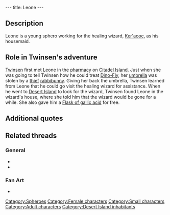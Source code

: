 ---
title: Leone
---

{{Character|
Name=Leone|
Image=BBLEONE.jpg |
Race=[[Sphero]]|
Gender=Female|
Size=Small|
Age=Adult}}

{{Quote|
Quote=Here's the deal. I will tell you how to treat your Dino-Fly, if you would bring back my umbrella. Use your smarts but remember that, in life, haste makes waste...|
Character=Leone}}

==Description==
Leone is a young sphero working for the healing wizard, [[Ker'aooc]], as his housemaid.

==Role in Twinsen's adventure==
[[Twinsen]] first met Leone in the [[pharmacy]] on [[Citadel Island]]. Just when she was going to tell Twinsen how he could treat [[Dino-Fly]], her [[umbrella]] was stolen by a [[Umbrella thief|thief]] [[rabbibunny]]. Giving her back the umbrella, Twinsen learned from Leone that he could go visit the healing wizard for assistance. When he went to [[Desert Island]] to look for the wizard, Twinsen found Leone in the wizard's house, where she told him that the wizard would be gone for a while. She also gave him a [[Flask of gallic acid]] for free.

==Additional quotes==
{{Quote|
Quote=Ah you are so kind. Go see Ker'aooc the healer on my behalf on Desert Island. I work for him and, believe me, he knows tricks that would cure anything, even a Dino-Fly...|
Character=Leone}}
{{Quote|
Quote=I'm sorry that the healer Ker'aooc is away. When he'll be back is anyone's guess. If it's an emergency, try the School of Magic.|
Character=Leone}}
{{Quote|
Quote=Only the wizards and the initiated know her whereabouts. All I know is that she went into hiding somewhere on the island.|
Character=Leone}}
{{Quote|
Quote=You can borrow this vial, I don't think Master Ker'aooc has much use for it.|
Character=Leone}}
{{Quote|
Quote=I am a little worried, you know. Since he left, Wizard Ker'aooc has not sent any sign of life. I don't like what's going on, this is not his habit.|
Character=Leone}}
{{Quote|
Quote=All I know is that the wizard Ker'aooc has gone on a trip with some of his colleagues. It's the Esmers who invited him<nowiki>!!</nowiki>|
Character=Leone}}

==Related threads==
===General===
* {{thread|id=8431|title=Grandma}}
* {{thread|id=155|title=Twinsun - a happy jolly place? I THINK NOT}}

===Fan Art===
* {{post|id=112171|title=Lba3}}

[[Category:Spheroes]]
[[Category:Female characters]]
[[Category:Small characters]]
[[Category:Adult characters]]
[[Category:Desert Island inhabitants]]